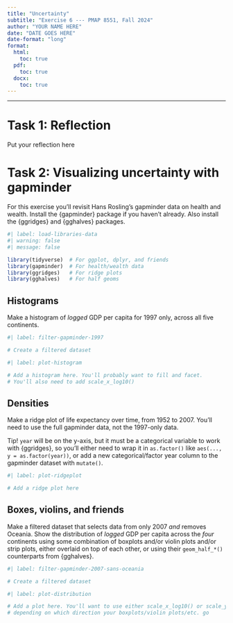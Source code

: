 ```yaml
---
title: "Uncertainty"
subtitle: "Exercise 6 --- PMAP 8551, Fall 2024"
author: "YOUR NAME HERE"
date: "DATE GOES HERE"
date-format: "long"
format:
  html:
    toc: true
  pdf:
    toc: true
  docx:
    toc: true
---
```


---

# Task 1: Reflection

Put your reflection here


# Task 2: Visualizing uncertainty with gapminder

For this exercise you'll revisit Hans Rosling's gapminder data on health and wealth. Install the {gapminder} package if you haven't already. Also install the {ggridges} and {gghalves} packages.

```r
#| label: load-libraries-data
#| warning: false
#| message: false

library(tidyverse)  # For ggplot, dplyr, and friends
library(gapminder)  # For health/wealth data
library(ggridges)   # For ridge plots
library(gghalves)   # For half geoms
```

## Histograms

Make a histogram of *logged* GDP per capita for 1997 only, across all five continents. 

```r
#| label: filter-gapminder-1997

# Create a filtered dataset
```

```r
#| label: plot-histogram

# Add a histogram here. You'll probably want to fill and facet.
# You'll also need to add scale_x_log10()
```


## Densities

Make a ridge plot of life expectancy over time, from 1952 to 2007. You'll need to use the full gapminder data, not the 1997-only data.

Tip! `year` will be on the y-axis, but it must be a categorical variable to work with {ggridges}, so you'll either need to wrap it in `as.factor()` like `aes(..., y = as.factor(year))`, or add a new categorical/factor year column to the gapminder dataset with `mutate()`.

```r
#| label: plot-ridgeplot

# Add a ridge plot here
```


## Boxes, violins, and friends

Make a filtered dataset that selects data from only 2007 *and* removes Oceania. Show the distribution of *logged* GDP per capita across the *four* continents using some combination of boxplots and/or violin plots and/or strip plots, either overlaid on top of each other, or using their `geom_half_*()` counterparts from {gghalves}.

```r
#| label: filter-gapminder-2007-sans-oceania

# Create a filtered dataset
```

```r
#| label: plot-distribution

# Add a plot here. You'll want to use either scale_x_log10() or scale_y_log10(),
# depending on which direction your boxplots/violin plots/etc. go
```
